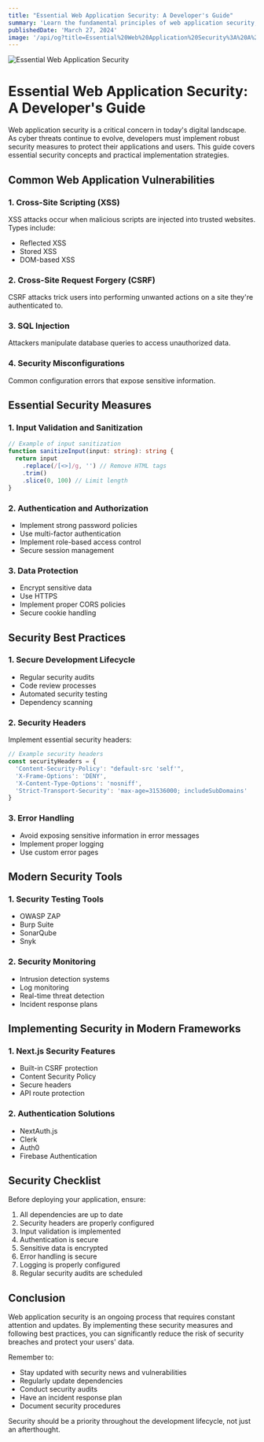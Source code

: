 ```yaml
---
title: "Essential Web Application Security: A Developer's Guide"
summary: 'Learn the fundamental principles of web application security, from common vulnerabilities to best practices for protecting your applications. This comprehensive guide covers essential security concepts and practical implementation strategies.'
publishedDate: 'March 27, 2024'
image: '/api/og?title=Essential%20Web%20Application%20Security%3A%20A%20Developer%27s%20Guide'
---
```


![Essential Web Application Security](/api/og?title=Essential%20Web%20Application%20Security%3A%20A%20Developer%27s%20Guide)

# Essential Web Application Security: A Developer's Guide

Web application security is a critical concern in today's digital landscape. As cyber threats continue to evolve, developers must implement robust security measures to protect their applications and users. This guide covers essential security concepts and practical implementation strategies.

## Common Web Application Vulnerabilities

### 1. Cross-Site Scripting (XSS)

XSS attacks occur when malicious scripts are injected into trusted websites. Types include:

- Reflected XSS
- Stored XSS
- DOM-based XSS

### 2. Cross-Site Request Forgery (CSRF)

CSRF attacks trick users into performing unwanted actions on a site they're authenticated to.

### 3. SQL Injection

Attackers manipulate database queries to access unauthorized data.

### 4. Security Misconfigurations

Common configuration errors that expose sensitive information.

## Essential Security Measures

### 1. Input Validation and Sanitization

```typescript
// Example of input sanitization
function sanitizeInput(input: string): string {
  return input
    .replace(/[<>]/g, '') // Remove HTML tags
    .trim()
    .slice(0, 100) // Limit length
}
```

### 2. Authentication and Authorization

- Implement strong password policies
- Use multi-factor authentication
- Implement role-based access control
- Secure session management

### 3. Data Protection

- Encrypt sensitive data
- Use HTTPS
- Implement proper CORS policies
- Secure cookie handling

## Security Best Practices

### 1. Secure Development Lifecycle

- Regular security audits
- Code review processes
- Automated security testing
- Dependency scanning

### 2. Security Headers

Implement essential security headers:

```typescript
// Example security headers
const securityHeaders = {
  'Content-Security-Policy': "default-src 'self'",
  'X-Frame-Options': 'DENY',
  'X-Content-Type-Options': 'nosniff',
  'Strict-Transport-Security': 'max-age=31536000; includeSubDomains'
}
```

### 3. Error Handling

- Avoid exposing sensitive information in error messages
- Implement proper logging
- Use custom error pages

## Modern Security Tools

### 1. Security Testing Tools

- OWASP ZAP
- Burp Suite
- SonarQube
- Snyk

### 2. Security Monitoring

- Intrusion detection systems
- Log monitoring
- Real-time threat detection
- Incident response plans

## Implementing Security in Modern Frameworks

### 1. Next.js Security Features

- Built-in CSRF protection
- Content Security Policy
- Secure headers
- API route protection

### 2. Authentication Solutions

- NextAuth.js
- Clerk
- Auth0
- Firebase Authentication

## Security Checklist

Before deploying your application, ensure:

1. All dependencies are up to date
2. Security headers are properly configured
3. Input validation is implemented
4. Authentication is secure
5. Sensitive data is encrypted
6. Error handling is secure
7. Logging is properly configured
8. Regular security audits are scheduled

## Conclusion

Web application security is an ongoing process that requires constant attention and updates. By implementing these security measures and following best practices, you can significantly reduce the risk of security breaches and protect your users' data.

Remember to:

- Stay updated with security news and vulnerabilities
- Regularly update dependencies
- Conduct security audits
- Have an incident response plan
- Document security procedures

Security should be a priority throughout the development lifecycle, not just an afterthought.
